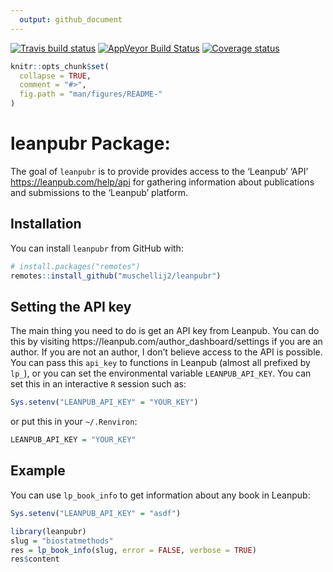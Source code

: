 ```yaml
---
  output: github_document
---
```


[![Travis build status](https://travis-ci.org/muschellij2/leanpubr.svg?branch=master)](https://travis-ci.org/muschellij2/leanpubr)
[![AppVeyor Build Status](https://ci.appveyor.com/api/projects/status/github/muschellij2/leanpubr?branch=master&svg=true)](https://ci.appveyor.com/project/muschellij2/leanpubr)
[![Coverage status](https://coveralls.io/repos/github/muschellij2/leanpubr/badge.svg?branch=master)](https://coveralls.io/r/muschellij2/leanpubr?branch=master)
<!-- README.md is generated from README.Rmd. Please edit that file -->

```r
knitr::opts_chunk$set(
  collapse = TRUE,
  comment = "#>",
  fig.path = "man/figures/README-"
)
```
# leanpubr Package: 
The goal of `leanpubr` is to provide provides access to the 'Leanpub' 'API' <https://leanpub.com/help/api> for gathering information about publications and submissions to the 'Leanpub' platform.

## Installation

You can install `leanpubr` from GitHub with:

```r
# install.packages("remotes")
remotes::install_github("muschellij2/leanpubr")
```

## Setting the API key
The main thing you need to do is get an API key from Leanpub.  You can do this by visiting https://leanpub.com/author_dashboard/settings if you are an author.  If you are not an author, I don't believe access to the API is possible.  You can pass this `api_key` to functions in Leanpub (almost all prefixed by `lp_`), or you can set the environmental variable `LEANPUB_API_KEY`.  You can set this in an interactive `R` session such as:

```r
Sys.setenv("LEANPUB_API_KEY" = "YOUR_KEY")
```

or put this in your `~/.Renviron`:

```r
LEANPUB_API_KEY = "YOUR_KEY"
```


## Example

You can use `lp_book_info` to get information about any book in Leanpub:

```r
Sys.setenv("LEANPUB_API_KEY" = "asdf")
```

```r
library(leanpubr)
slug = "biostatmethods"
res = lp_book_info(slug, error = FALSE, verbose = TRUE)
res$content
```
